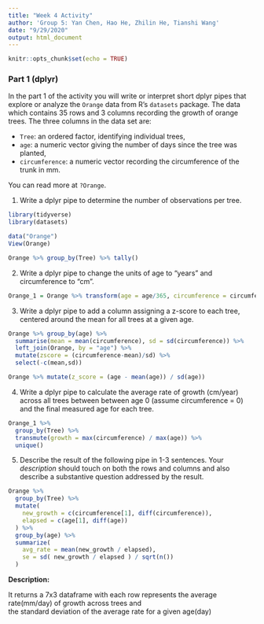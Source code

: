 ```yaml
---
title: "Week 4 Activity"
author: 'Group 5: Yan Chen, Hao He, Zhilin He, Tianshi Wang'
date: "9/29/2020"
output: html_document
---
```


```r
knitr::opts_chunk$set(echo = TRUE)
```

### Part 1 (dplyr)

In the part 1 of the activity you will write or interpret short dplyr pipes
that explore or analyze the `Orange` data from R's `datasets` package. The data
which contains 35 rows and 3 columns recording the growth
of orange trees.  The three columns in the data set are:

  - `Tree`: an ordered factor, identifying individual trees, 
  - `age`: a numeric vector giving the number of days 
    since the tree was planted,
  - `circumference`: a numeric vector recording the circumference of the 
    trunk in mm. 

You can read more at `?Orange`. 

1. Write a dplyr pipe to determine the number of
observations per tree.

```r
library(tidyverse)
library(datasets)

data("Orange")
View(Orange)

Orange %>% group_by(Tree) %>% tally()
```

2. Write a dplyr pipe to change the units of age to "years" 
and circumference to "cm".

```r
Orange_1 = Orange %>% transform(age = age/365, circumference = circumference/10)
```

 
3. Write a dplyr pipe to add a column assigning a
z-score to each tree, centered around the mean for all trees at a given age.

```r
Orange %>% group_by(age) %>% 
  summarise(mean = mean(circumference), sd = sd(circumference)) %>%
  left_join(Orange, by = "age") %>%
  mutate(zscore = (circumference-mean)/sd) %>% 
  select(-c(mean,sd))

Orange %>% mutate(z_score = (age - mean(age)) / sd(age))
```

 
4. Write a dplyr pipe to calculate the average rate of growth
(cm/year) across all trees between between age 0 (assume circumference = 0) and
the final measured age for each tree.

```r
Orange_1 %>% 
  group_by(Tree) %>% 
  transmute(growth = max(circumference) / max(age)) %>% 
  unique()
```

5. Describe the result of the following pipe in 1-3 sentences. Your
    *description* should touch on both the rows and columns and also describe
    a substantive question addressed by the result. 

```r
Orange %>%
  group_by(Tree) %>%
  mutate( 
    new_growth = c(circumference[1], diff(circumference)),
    elapsed = c(age[1], diff(age))
  ) %>%
  group_by(age) %>% 
  summarize( 
    avg_rate = mean(new_growth / elapsed),
    se = sd( new_growth / elapsed ) / sqrt(n()) 
  )
```

**Description:**

It returns a 7x3 dataframe with each row represents the average rate(mm/day) of growth across trees and\
the standard deviation of the average rate for a given age(day)
